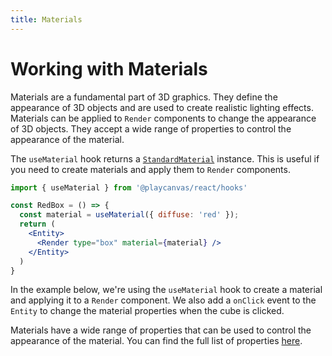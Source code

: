 ```yaml
---
title: Materials
---
```


# Working with Materials


Materials are a fundamental part of 3D graphics. They define the appearance of 3D objects and are used to create realistic lighting effects. Materials can be applied to `Render` components to change the appearance of 3D objects. They accept a wide range of properties to control the appearance of the material.

The `useMaterial` hook returns a [`StandardMaterial`](https://api.playcanvas.com/engine/classes/StandardMaterial.html) instance. This is useful if you need to create materials and apply them to `Render` components.

```jsx copy filename="use-material.jsx"
import { useMaterial } from '@playcanvas/react/hooks'

const RedBox = () => {
  const material = useMaterial({ diffuse: 'red' });
  return (
    <Entity>
      <Render type="box" material={material} />
    </Entity>
  )
}
```

In the example below, we're using the `useMaterial` hook to create a material and applying it to a `Render` component. We also add a `onClick` event to the `Entity` to change the material properties when the cube is clicked.

<CodeExample label="Click the cube to change the materials properties" filename="materials.jsx" code={MaterialsSource} showDemo>
    <Application usePhysics>
        <Staging useControls={true} camera={[3, 2, 3]} useGrid={true}>
            <Materials />
        </Staging>
    </Application>
</CodeExample>

Materials have a wide range of properties that can be used to control the appearance of the material. You can find the full list of properties [here](https://api.playcanvas.com/engine/classes/StandardMaterial.html).

